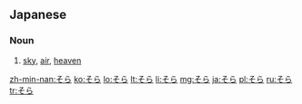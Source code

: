 ==Japanese==

===Noun===
{{ja-noun}}

# {{ja-def|空}} [[sky]], [[air]], [[heaven]]

[[zh-min-nan:そら]]
[[ko:そら]]
[[lo:そら]]
[[lt:そら]]
[[li:そら]]
[[mg:そら]]
[[ja:そら]]
[[pl:そら]]
[[ru:そら]]
[[tr:そら]]